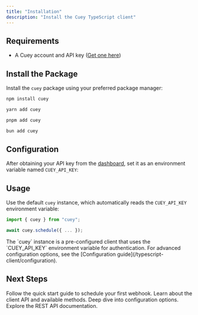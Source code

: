 ```yaml
---
title: "Installation"
description: "Install the Cuey TypeScript client"
---
```


## Requirements

- A Cuey account and API key ([Get one here](https://cuey.dev/dashboard))

## Install the Package

Install the `cuey` package using your preferred package manager:

<CodeGroup>

```bash npm
npm install cuey
```

```bash yarn
yarn add cuey
```

```bash pnpm
pnpm add cuey
```

```bash bun
bun add cuey
```

</CodeGroup>

## Configuration

After obtaining your API key from the [dashboard](https://cuey.dev/dashboard), set it as an environment variable named `CUEY_API_KEY`:

## Usage

Use the default `cuey` instance, which automatically reads the `CUEY_API_KEY` environment variable:

```typescript
import { cuey } from "cuey";

await cuey.schedule({ ... });
```

<Info>
  The `cuey` instance is a pre-configured client that uses the `CUEY_API_KEY`
  environment variable for authentication. For advanced configuration options,
  see the [Configuration guide](/typescript-client/configuration).
</Info>

## Next Steps

<CardGroup cols={2}>
  <Card title="Quick Start" icon="rocket" href="/quickstart">
    Follow the quick start guide to schedule your first webhook.
  </Card>
  <Card
    title="TypeScript Client Overview"
    icon="code"
    href="/typescript-client/overview"
  >
    Learn about the client API and available methods.
  </Card>
  <Card
    title="Configuration"
    icon="gear"
    href="/typescript-client/configuration"
  >
    Deep dive into configuration options.
  </Card>
  <Card title="API Reference" icon="book" href="/api-reference/introduction">
    Explore the REST API documentation.
  </Card>
</CardGroup>
